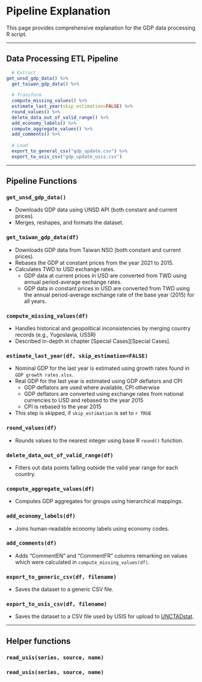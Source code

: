 # Pipeline Explanation

This page provides comprehensive explanation for the GDP data processing R script.


---

## Data Processing ETL Pipeline

```r
  # Extract 
get_unsd_gdp_data() %>%
  get_taiwan_gdp_data() %>%
  
  # Transform
  compute_missing_values() %>%
  estimate_last_year(skip_estimation=FALSE) %>%
  round_values() %>%
  delete_data_out_of_valid_range() %>%
  add_economy_labels() %>%
  compute_aggregate_values() %>%
  add_comments() %>%
  
  # Load
  export_to_general_csv("gdp_update.csv") %>%
  export_to_usis_csv("gdp_update_usis.csv")
```

---

## Pipeline Functions 

### `get_unsd_gdp_data()` {-}
- Downloads GDP data using UNSD API (both constant and current prices).
- Merges, reshapes, and formats the dataset.

### `get_taiwan_gdp_data(df)` {-}
- Downloads GDP data from Taiwan NSO (both constant and current prices).
- Rebases the GDP at constant prices from the year 2021 to 2015.
- Calculates TWD to USD exchange rates.
    + GDP data at current prices in USD are converted from TWD using annual period-average exchange rates.
    + GDP data in constant prices in USD are converted from TWD using the annual period-average exchange rate of the base year (2015) for all years.

### `compute_missing_values(df)` {-}
- Handles historical and geopolitical inconsistencies by merging country records (e.g., Yugoslavia, USSR)
- Described in-depth in chapter [Special Cases][Special Cases].

### `estimate_last_year(df, skip_estimation=FALSE)` {-}
- Nominal GDP for the last year is estimated using growth rates found in `GDP growth rates.xlsx`.
- Real GDP for the last year is estimated using GDP deflators and CPI
  + GDP deflators are used where available, CPI otherwise
  + GDP deflators are converted using exchange rates from national currencies to USD and rebased to the year 2015
  + CPI is rebased to the year 2015
- This step is skipped, if `skip_estimation` is set to `r TRUE`

### `round_values(df)` {-}
- Rounds values to the nearest integer using base R `round()` function.

### `delete_data_out_of_valid_range(df)` {-}
- Filters out data points falling outside the valid year range for each country.

### `compute_aggregate_values(df)` {-}
- Computes GDP aggregates for groups using hierarchical mappings.

### `add_economy_labels(df)` {-}
- Joins human-readable economy labels using economy codes.

### `add_comments(df)` {-}
- Adds "CommentEN" and "CommentFR" columns remarking on values which were calculated in `compute_missing_values(df)`.

### `export_to_generic_csv(df, filename)` {-}
- Saves the dataset to a generic CSV file.

### `export_to_usis_csv(df, filename)` {-}
- Saves the dataset to a CSV file used by USIS for upload to [UNCTADstat](https://unctadstat.unctad.org/datacentre/dataviewer/US.GDPTotal).

---

## Helper functions
### `read_usis(series, source, name)` {-}
### `read_usis(series, source, name)` {-}


